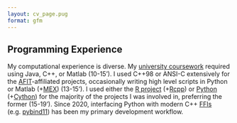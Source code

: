 ```yaml
---
layout: cv_page.pug
format: gfm
---
```


:::{ #compute_experience .flex .flex-col .space-y-1 .border-sm .p-2 .mx-auto .w-full}

<h2 class="font-bold text-blue-400 text-2xl"> Programming Experience </h2>

:::{.prose-md .text-justify .leading-5}
My computational experience is diverse. My [university coursework](#education) required using Java, C++, or Matlab (10-15'). I used C++98 or ANSI-C extensively for the [AFIT](#education)-affiliated projects, occasionally writing high level scripts in Python or Matlab (+[MEX](https://www.mathworks.com/help/matlab/cpp-mex-file-applications.html)) (13-15').
I used either the [R project](https://www.r-project.org/) (+[Rcpp](https://cran.r-project.org/web/packages/Rcpp/index.html)) or [Python](https://www.python.org/) (+[Cython](https://cython.org/)) for the majority of the projects I was involved in, preferring the former (15-19'). 
Since 2020, interfacing Python with modern C++ [FFIs](https://en.wikipedia.org/wiki/Foreign_function_interface)
(e.g. [pybind11](https://pybind11.readthedocs.io/en/stable/index.html)) has been my primary development workflow.
:::

:::